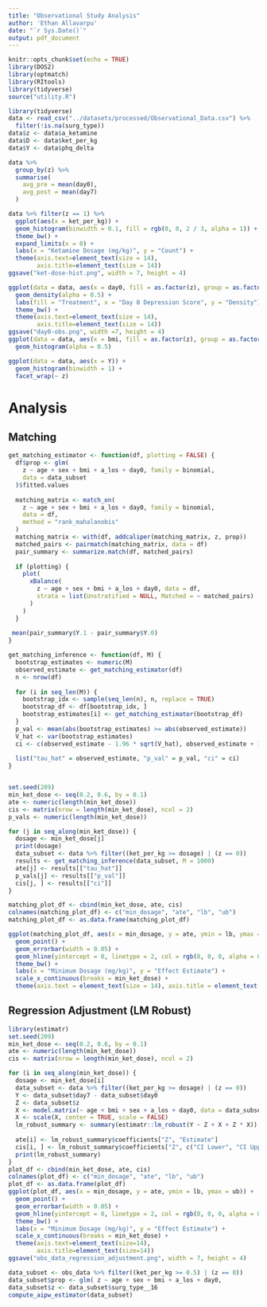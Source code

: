 ```yaml
---
title: "Observational Study Analysis"
author: 'Ethan Allavarpu'
date: "`r Sys.Date()`"
output: pdf_document
---
```


```r
knitr::opts_chunk$set(echo = TRUE)
library(DOS2)
library(optmatch)
library(RItools)
library(tidyverse)
source("utility.R")
```

```r
library(tidyverse)
data <- read_csv("../datasets/processed/Observational_Data.csv") %>%
  filter(!is.na(surg_type))
data$z <- data$a_ketamine
data$D <- data$ket_per_kg
data$Y <- data$phq_delta
```

```r
data %>%
  group_by(z) %>%
  summarise(
    avg_pre = mean(day0),
    avg_post = mean(day7)
  )
```



```r
data %>% filter(z == 1) %>%
  ggplot(aes(x = ket_per_kg)) +
  geom_histogram(binwidth = 0.1, fill = rgb(0, 0, 2 / 3, alpha = 1)) +
  theme_bw() +
  expand_limits(x = 0) +
  labs(x = "Ketamine Dosage (mg/kg)", y = "Count") +
  theme(axis.text=element_text(size = 14),
        axis.title=element_text(size = 14))
ggsave("ket-dose-hist.png", width = 7, height = 4)
```

```r
ggplot(data = data, aes(x = day0, fill = as.factor(z), group = as.factor(z))) +
  geom_density(alpha = 0.5) +
  labs(fill = "Treatment", x = "Day 0 Depression Score", y = "Density") +
  theme_bw() +
  theme(axis.text=element_text(size = 14),
        axis.title=element_text(size = 14))
ggsave("day0-obs.png", width =7, height = 4)
ggplot(data = data, aes(x = bmi, fill = as.factor(z), group = as.factor(z))) +
  geom_histogram(alpha = 0.5)

ggplot(data = data, aes(x = Y)) +
  geom_histogram(binwidth = 1) +
  facet_wrap(~ z)
```


\pagebreak



# Analysis

## Matching
```r
get_matching_estimator <- function(df, plotting = FALSE) {
  df$prop <- glm(
    z ~ age + sex + bmi + a_los + day0, family = binomial,
    data = data_subset
  )$fitted.values
  
  matching_matrix <- match_on(
    z ~ age + sex + bmi + a_los + day0, family = binomial,
    data = df,
    method = "rank_mahalanobis"
  )
  matching_matrix <- with(df, addcaliper(matching_matrix, z, prop))
  matched_pairs <- pairmatch(matching_matrix, data = df)
  pair_summary <- summarize.match(df, matched_pairs)
  
  if (plotting) {
    plot(
      xBalance(
        z ~ age + sex + bmi + a_los + day0, data = df,
        strata = list(Unstratified = NULL, Matched = ~ matched_pairs)
      )
    )
  }
  
 mean(pair_summary$Y.1 - pair_summary$Y.0)
}

get_matching_inference <- function(df, M) {
  bootstrap_estimates <- numeric(M)
  observed_estimate <- get_matching_estimator(df)
  n <- nrow(df)
  
  for (i in seq_len(M)) {
    bootstrap_idx <- sample(seq_len(n), n, replace = TRUE)
    bootstrap_df <- df[bootstrap_idx, ]
    bootstrap_estimates[i] <- get_matching_estimator(bootstrap_df)
  }
  p_val <- mean(abs(bootstrap_estimates) >= abs(observed_estimate))
  V_hat <- var(bootstrap_estimates)
  ci <- c(observed_estimate - 1.96 * sqrt(V_hat), observed_estimate + 1.96 * sqrt(V_hat))
  
  list("tau_hat" = observed_estimate, "p_val" = p_val, "ci" = ci)
}


set.seed(209)
min_ket_dose <- seq(0.2, 0.6, by = 0.1)
ate <- numeric(length(min_ket_dose))
cis <- matrix(nrow = length(min_ket_dose), ncol = 2)
p_vals <- numeric(length(min_ket_dose))

for (j in seq_along(min_ket_dose)) {
  dosage <- min_ket_dose[j]
  print(dosage)
  data_subset <- data %>% filter((ket_per_kg >= dosage) | (z == 0))
  results <- get_matching_inference(data_subset, M = 1000)
  ate[j] <- results[["tau_hat"]]
  p_vals[j] <- results[["p_val"]]
  cis[j, ] <- results[["ci"]]
}

matching_plot_df <- cbind(min_ket_dose, ate, cis)
colnames(matching_plot_df) <- c("min_dosage", "ate", "lb", "ub")
matching_plot_df <- as.data.frame(matching_plot_df)

ggplot(matching_plot_df, aes(x = min_dosage, y = ate, ymin = lb, ymax = ub)) +
  geom_point() +
  geom_errorbar(width = 0.05) +
  geom_hline(yintercept = 0, linetype = 2, col = rgb(0, 0, 0, alpha = 0.5)) +
  theme_bw() +
  labs(x = "Minimum Dosage (mg/kg)", y = "Effect Estimate") +
  scale_x_continuous(breaks = min_ket_dose) +
  theme(axis.text = element_text(size = 14), axis.title = element_text(size = 14))
```

## Regression Adjustment (LM Robust)
```r
library(estimatr)
set.seed(209)
min_ket_dose <- seq(0.2, 0.6, by = 0.1)
ate <- numeric(length(min_ket_dose))
cis <- matrix(nrow = length(min_ket_dose), ncol = 2)

for (i in seq_along(min_ket_dose)) {
  dosage <- min_ket_dose[i]
  data_subset <- data %>% filter((ket_per_kg >= dosage) | (z == 0))
  Y <- data_subset$day7 - data_subset$day0
  Z <- data_subset$z
  X <- model.matrix(~ age + bmi + sex + a_los + day0, data = data_subset)[, -1]
  X <- scale(X, center = TRUE, scale = FALSE)
  lm_robust_summary <- summary(estimatr::lm_robust(Y ~ Z + X + Z * X))
  
  ate[i] <- lm_robust_summary$coefficients["Z", "Estimate"]
  cis[i, ] <- lm_robust_summary$coefficients["Z", c("CI Lower", "CI Upper")]
  print(lm_robust_summary)
}
plot_df <- cbind(min_ket_dose, ate, cis)
colnames(plot_df) <- c("min_dosage", "ate", "lb", "ub")
plot_df <- as.data.frame(plot_df)
ggplot(plot_df, aes(x = min_dosage, y = ate, ymin = lb, ymax = ub)) +
  geom_point() +
  geom_errorbar(width = 0.05) +
  geom_hline(yintercept = 0, linetype = 2, col = rgb(0, 0, 0, alpha = 0.5)) +
  theme_bw() +
  labs(x = "Minimum Dosage (mg/kg)", y = "Effect Estimate") +
  scale_x_continuous(breaks = min_ket_dose) +
  theme(axis.text=element_text(size=14),
        axis.title=element_text(size=14))
ggsave("obs_data_regression_adjustment.png", width = 7, height = 4)
```

```r
data_subset <- obs_data %>% filter((ket_per_kg >= 0.5) | (z == 0))
data_subset$prop <- glm( z ~ age + sex + bmi + a_los + day0,                     family = binomial,                         data = data_subset)$fitted.values
data_subset$z <- data_subset$surg_type__16
compute_aipw_estimator(data_subset)
```